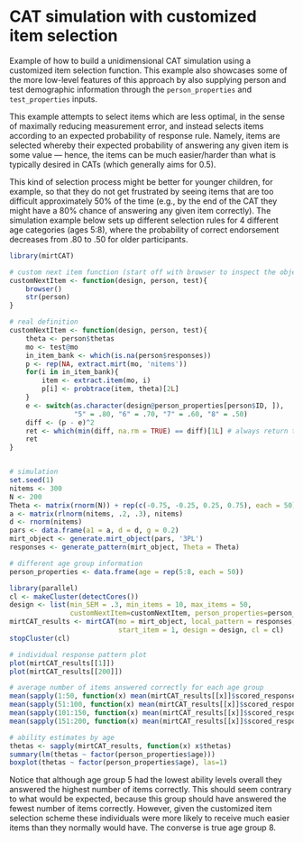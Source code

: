CAT simulation with customized item selection
======================================

Example of how to build a unidimensional CAT simulation using a customized item selection function. 
This example also showcases some of the more low-level features of this approach by also supplying 
person and test demographic information through the `person_properties` and `test_properties` inputs.

This example attempts to select items which are less optimal, in the sense of maximally reducing measurement error,
and instead selects items according to an expected probability of response rule. Namely, items are selected
whereby their expected probability of answering any given item is some value --- hence, the items can be much easier/harder than what is typically desired in CATs (which generally aims for 0.5). 

This kind of selection process might be better for younger children, for example, so that they do not get frustrated by seeing items that are too difficult approximately 50% of the time (e.g., by the end of the CAT they might have a 80% chance of answering any given item correctly). The simulation example below sets up different selection rules for 4 different age categories (ages 5:8), where the probability of correct endorsement decreases from .80 to .50 for older participants.

```r
library(mirtCAT)
```

```r
# custom next item function (start off with browser to inspect the objects via str() )
customNextItem <- function(design, person, test){
    browser()
    str(person)
}
```

```r
# real definition
customNextItem <- function(design, person, test){
    theta <- person$thetas
    mo <- test@mo
    in_item_bank <- which(is.na(person$responses))
    p <- rep(NA, extract.mirt(mo, 'nitems'))
    for(i in in_item_bank){
        item <- extract.item(mo, i)
        p[i] <- probtrace(item, theta)[2L]
    }
    e <- switch(as.character(design@person_properties[person$ID, ]),
                "5" = .80, "6" = .70, "7" = .60, "8" = .50)
    diff <- (p - e)^2
    ret <- which(min(diff, na.rm = TRUE) == diff)[1L] # always return the first element
    ret
}


# simulation
set.seed(1)
nitems <- 300
N <- 200
Theta <- matrix(rnorm(N)) + rep(c(-0.75, -0.25, 0.25, 0.75), each = 50)
a <- matrix(rlnorm(nitems, .2, .3), nitems)
d <- rnorm(nitems)
pars <- data.frame(a1 = a, d = d, g = 0.2)
mirt_object <- generate.mirt_object(pars, '3PL')
responses <- generate_pattern(mirt_object, Theta = Theta)

# different age group information
person_properties <- data.frame(age = rep(5:8, each = 50))

library(parallel)
cl <- makeCluster(detectCores())
design <- list(min_SEM = .3, min_items = 10, max_items = 50,
               customNextItem=customNextItem, person_properties=person_properties)
mirtCAT_results <- mirtCAT(mo = mirt_object, local_pattern = responses,
                           start_item = 1, design = design, cl = cl)
stopCluster(cl)
```

```r
# individual response pattern plot
plot(mirtCAT_results[[1]]) 
plot(mirtCAT_results[[200]])

# average number of items answered correctly for each age group
mean(sapply(1:50, function(x) mean(mirtCAT_results[[x]]$scored_responses, na.rm = TRUE)))
mean(sapply(51:100, function(x) mean(mirtCAT_results[[x]]$scored_responses, na.rm = TRUE)))
mean(sapply(101:150, function(x) mean(mirtCAT_results[[x]]$scored_responses, na.rm = TRUE)))
mean(sapply(151:200, function(x) mean(mirtCAT_results[[x]]$scored_responses, na.rm = TRUE)))

# ability estimates by age
thetas <- sapply(mirtCAT_results, function(x) x$thetas)
summary(lm(thetas ~ factor(person_properties$age)))
boxplot(thetas ~ factor(person_properties$age), las=1)
```

Notice that although age group 5 had the lowest ability levels overall they answered the highest number of items correctly. This should seem contrary to what would be expected, because this group should have answered the fewest number of items correctly. However, given the customized item selection scheme these individuals were more likely to receive much easier items than they normally would have. The converse is true age group 8.
